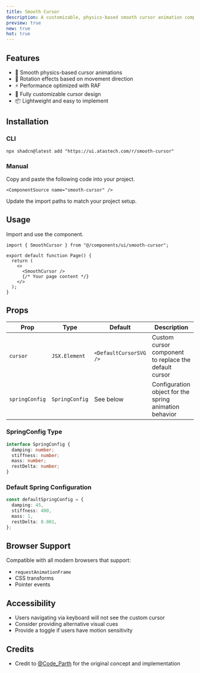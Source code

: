 ```yaml
---
title: Smooth Cursor
description: A customizable, physics-based smooth cursor animation component for React applications.
preview: true
new: true
hot: true
---
```


<ComponentTabs name="smooth-cursor-demo" />

## Features

- 🎯 Smooth physics-based cursor animations
- 🔄 Rotation effects based on movement direction
- ⚡ Performance optimized with RAF
- 🎨 Fully customizable cursor design
- 📦 Lightweight and easy to implement

## Installation

### CLI

```package-install
npx shadcn@latest add "https://ui.atastech.com/r/smooth-cursor"
```

### Manual

<Steps>

  <Step>
    Copy and paste the following code into your project.

    <ComponentSource name="smooth-cursor" />

  </Step>
  
  <Step>Update the import paths to match your project setup.</Step>

</Steps>

## Usage

Import and use the component.

```tsx
import { SmoothCursor } from "@/components/ui/smooth-cursor";

export default function Page() {
  return (
    <>
      <SmoothCursor />
      {/* Your page content */}
    </>
  );
}
```

## Props

| Prop           | Type           | Default                | Description                                            |
| -------------- | -------------- | ---------------------- | ------------------------------------------------------ |
| `cursor`       | `JSX.Element`  | `<DefaultCursorSVG />` | Custom cursor component to replace the default cursor  |
| `springConfig` | `SpringConfig` | See below              | Configuration object for the spring animation behavior |

### SpringConfig Type

```ts
interface SpringConfig {
  damping: number;
  stiffness: number;
  mass: number;
  restDelta: number;
}
```

### Default Spring Configuration

```ts
const defaultSpringConfig = {
  damping: 45,
  stiffness: 400,
  mass: 1,
  restDelta: 0.001,
};
```

## Browser Support

Compatible with all modern browsers that support:

- `requestAnimationFrame`
- CSS transforms
- Pointer events

## Accessibility

- Users navigating via keyboard will not see the custom cursor
- Consider providing alternative visual cues
- Provide a toggle if users have motion sensitivity

## Credits

- Credit to [@Code_Parth](https://twitter.com/Code_Parth) for the original concept and implementation